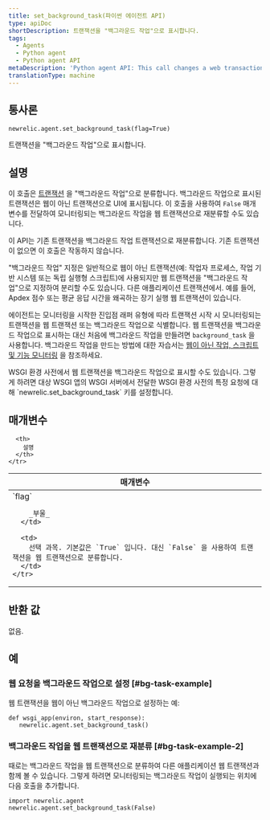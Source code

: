 ```yaml
---
title: set_background_task(파이썬 에이전트 API)
type: apiDoc
shortDescription: 트랜잭션을 "백그라운드 작업"으로 표시합니다.
tags:
  - Agents
  - Python agent
  - Python agent API
metaDescription: 'Python agent API: This call changes a web transaction to a non-web "background task".'
translationType: machine
---
```


## 통사론

```
newrelic.agent.set_background_task(flag=True)
```

트랜잭션을 "백그라운드 작업"으로 표시합니다.

## 설명

이 호출은 [트랜잭션](/docs/accounts-partnerships/education/getting-started-new-relic/glossary#transaction) 을 "백그라운드 작업"으로 분류합니다. 백그라운드 작업으로 표시된 트랜잭션은 웹이 아닌 트랜잭션으로 UI에 표시됩니다. 이 호출을 사용하여 `False` 매개변수를 전달하여 모니터링되는 백그라운드 작업을 웹 트랜잭션으로 재분류할 수도 있습니다.

이 API는 기존 트랜잭션을 백그라운드 작업 트랜잭션으로 재분류합니다. 기존 트랜잭션이 없으면 이 호출은 작동하지 않습니다.

"백그라운드 작업" 지정은 일반적으로 웹이 아닌 트랜잭션(예: 작업자 프로세스, 작업 기반 시스템 또는 독립 실행형 스크립트)에 사용되지만 웹 트랜잭션을 "백그라운드 작업"으로 지정하여 분리할 수도 있습니다. 다른 애플리케이션 트랜잭션에서. 예를 들어, Apdex 점수 또는 평균 응답 시간을 왜곡하는 장기 실행 웹 트랜잭션이 있습니다.

에이전트는 모니터링을 시작한 진입점 래퍼 유형에 따라 트랜잭션 시작 시 모니터링되는 트랜잭션을 웹 트랜잭션 또는 백그라운드 작업으로 식별합니다. 웹 트랜잭션을 백그라운드 작업으로 표시하는 대신 처음에 백그라운드 작업을 만들려면 `background_task` 을 사용합니다. 백그라운드 작업을 만드는 방법에 대한 자습서는 [웹이 아닌 작업, 스크립트 및 기능 모니터링](/docs/agents/python-agent/supported-features/python-background-tasks) 을 참조하세요.

<Callout variant="tip">
  WSGI 환경 사전에서 웹 트랜잭션을 백그라운드 작업으로 표시할 수도 있습니다. 그렇게 하려면 대상 WSGI 앱의 WSGI 서버에서 전달한 WSGI 환경 사전의 특정 요청에 대해 `newrelic.set_background_task` 키를 설정합니다.
</Callout>

## 매개변수

<table>
  <thead>
    <tr>
      <th width="25%">
        매개변수
      </th>

      <th>
        설명
      </th>
    </tr>
  </thead>

  <tbody>
    <tr>
      <td>
        `flag`

        _부울_
      </td>

      <td>
        선택 과목. 기본값은 `True` 입니다. 대신 `False` 을 사용하여 트랜잭션을 웹 트랜잭션으로 분류합니다.
      </td>
    </tr>
  </tbody>
</table>

## 반환 값

없음.

## 예

### 웹 요청을 백그라운드 작업으로 설정 [#bg-task-example]

웹 트랜잭션을 웹이 아닌 백그라운드 작업으로 설정하는 예:

```
def wsgi_app(environ, start_response):
   newrelic.agent.set_background_task()
```

### 백그라운드 작업을 웹 트랜잭션으로 재분류 [#bg-task-example-2]

때로는 백그라운드 작업을 웹 트랜잭션으로 분류하여 다른 애플리케이션 웹 트랜잭션과 함께 볼 수 있습니다. 그렇게 하려면 모니터링되는 백그라운드 작업이 실행되는 위치에 다음 호출을 추가합니다.

```
import newrelic.agent
newrelic.agent.set_background_task(False)
```